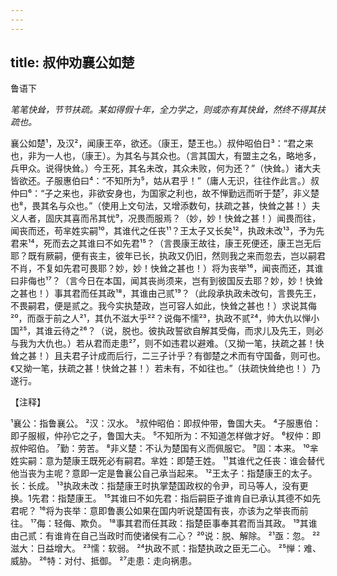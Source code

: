 ```yaml
---
---
---
```

title: 叔仲劝襄公如楚
---



鲁语下

*笔笔快耸，节节扶疏。某如得假十年，全力学之，则或亦有其快耸，然终不得其扶疏也。*

襄公如楚¹，及汉²，闻康王卒，欲还。（康王，楚王也。）叔仲昭伯日³：“君之来也，非为一人也，（康王）。为其名与其众也。（言其国大，有盟主之名，略地多，兵甲众。说得快耸。）今王死，其名未改，其众未败，何为还？”（快耸。）诸大夫皆欲还。子服惠伯曰⁴：“不知所为⁵，姑从君乎！”（庸人无识，往往作此言。）叔仲曰⁶：“子之来也，非欲安身也，为国家之利也，故不惮勤远而听于楚⁷，非义楚也⁸，畏其名与众也。”（使用上文句法，又增添数句，扶疏之甚，快耸之甚！）夫义人者，固庆其喜而吊其忧⁹，况畏而服焉？（妙，妙！快耸之甚！）闻畏而往，闻丧而还，苟芈姓实嗣¹⁰，其谁代之任丧¹¹？王太子又长矣¹²，执政未改¹³，予为先君来¹⁴，死而去之其谁曰不如先君¹⁵？（言畏康王故往，康王死便还，康王岂无后耶？既有厥嗣，便有丧主，彼年已长，执政又仍旧，然则我之来而忽去，岂以嗣君不肖，不复如先君可畏耶？妙，妙！快耸之甚也！）将为丧举¹⁶，闻丧而还，其谁曰非侮也¹⁷？（言今日在本国，闻其丧尚须来，岂有到彼国反去耶？妙，妙！快耸之甚也！）事其君而任其政¹⁸，其谁由己贰¹⁹？（此段承执政未改句，言畏先王，不畏嗣君，便是贰之。我今实执楚政，岂可容人如此，快耸之甚也！）求说其侮²⁰，而亟于前之人²¹，其仇不滋大乎²²？说侮不懦²³，执政不贰²⁴，帅大仇以惮小国²⁵，其谁云待之²⁶？（说，脱也。彼执政誓欲自解其受侮，而求儿及先王，则必与我为大仇也。）若从君而走患²⁷，则不如违君以避难。（又拗一笔，扶疏之甚！快耸之甚！）且夫君子计成而后行，二三子计乎？有御楚之术而有守国备，则可也。《又拗一笔，扶疏之甚！快耸之甚！）若未有，不如往也。”（扶疏快耸绝也！）乃遂行。

【注释】

¹襄公：指鲁襄公。
²汉：汉水。
³叔仲昭伯：即叔仲带，鲁国大夫。
⁴子服惠伯：即子服椒，仲孙它之子，鲁国大夫。
⁵不知所为：不知道怎样做才好。
⁶杈仲：即叔仲昭伯。
⁷勤：劳苦。
⁸非义楚：不认为楚国有义而佩服它。
⁹固：本来。
¹⁰芈姓实嗣：意为楚康王既死必有嗣君。芈姓：即楚王姓。
¹¹其谁代之任丧：谁会替代他当丧为主呢？意即一定是鲁襄公自己承当起来。
¹²王太子：指楚康王的太子。长：长成。
¹³执政未改：指楚康王时执掌楚国政权的令尹，司马等人，没有更换。1先君：指楚康王。
¹⁵其谁曰不如先君：指后嗣臣子谁肯自已承认其德不如先君呢？
¹⁶将为丧举：意即鲁裹公如果在国内听说楚国有丧，亦该为之举丧而前往。
¹⁷侮：轻侮、欺负。
¹⁸事其君而任其政：指楚臣事奉其君而当其政。
¹⁹其谁由己贰：有谁肯在自己当政时而使诸侯有二心？
²⁰说：脱、解除。
²¹亟：忽。
²²滋大：日益增大。
²³懦：软弱。
²⁴执政不贰：指楚执政之臣无二心。
²⁵惮：难、威胁。
²⁶特：对付、抵御。
²⁷走患：走向祸患。